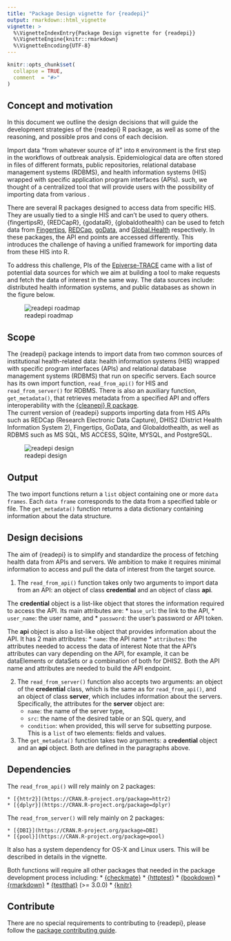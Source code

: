 ```yaml
---
title: "Package Design vignette for {readepi}"
output: rmarkdown::html_vignette
vignette: >
  %\VignetteIndexEntry{Package Design vignette for {readepi}}
  %\VignetteEngine{knitr::rmarkdown}
  %\VignetteEncoding{UTF-8}
---
```


```r
knitr::opts_chunk$set(
  collapse = TRUE,
  comment  = "#>"
)
```

## Concept and motivation
In this document we outline the design decisions that will guide the development strategies of the {readepi} R package, as well as some of the reasoning, and possible pros and cons of each decision.

Import data "from whatever source of it" into `R` environment is the first step in the workflows of outbreak analysis. Epidemiological data are often stored in files of different formats, public repositories, relational database management systems (RDBMS), and health information systems (HIS) wrapped with specific application program interfaces (APIs).  such, we thought of a centralized tool that will provide users with the possibility of importing data from various .



There are several R packages designed to access data from specific HIS. They are usually tied to a single HIS and can't be used to query others. {fingertipsR}, {REDCapR}, {godataR}, {globaldothealth} can be used to fetch data from [Fingertips](https://fingertips.phe.org.uk/), [REDCap](https://projectredcap.org/software/), [goData](https://www.who.int/tools/godata), and [Global.Health](https://global.health/) respectively. In these packages, the API end points are accessed differently. This introduces the challenge of having a unified framework for importing data from these HIS into R.

To address this challenge, PIs of the [Epiverse-TRACE](https://data.org/initiatives/epiverse/) came with a list of potential data sources for which we aim at building a tool to make requests and fetch the data of interest in the same way. The data sources include: distributed health information systems, and public databases as shown in the figure below.

![readepi roadmap](../man/figures/roadmap-readepi.drawio.png)

## Scope

The {readepi} package intends to import data from two common sources of institutional health-related data: health information systems (HIS) wrapped with specific program interfaces (APIs) and relational database management systems (RDBMS) that run on specific servers. Each source has its own import function, `read_from_api()` for HIS and `read_from_server()` for RDBMS. There is also an auxiliary function, `get_metadata()`, that retrieves metadata from a specified API and offers interoperability with the [{cleanepi} R package](https://epiverse-trace.github.io/cleanepi/).     
The current version of {readepi} supports importing data from HIS APIs such as REDCap (Research Electronic Data Capture), DHIS2 (District Health Information System 2), Fingertips, GoData, and Globaldothealth, as well as RDBMS such as MS SQL, MS ACCESS, SQlite, MYSQL, and PostgreSQL. 

![readepi design](../man/figures/readepi_design.svg)


## Output

The two import functions return a `list` object containing one or more `data frames`. Each `data frame` corresponds to the data from a specified table or file. The `get_metadata()` function returns a data dictionary containing information about the data structure. 

## Design decisions

The aim of {readepi} is to simplify and standardize the process of fetching health data from APIs and servers. We ambition to make it requires minimal information to access and pull the data of interest from the target source.  

1. The `read_from_api()` function takes only two arguments to import data from an API: an object of class **credential** and an object of class **api**.

The **credential** object is a list-like object that stores the information required to access the API. Its main attributes are:
    * `base_url`: the link to the API,
    * `user_name`: the user name, and
    * `password`: the user's password or API token.

The **api** object is also a list-like object that provides information about the API. It has 2 main attributes:
    * `name`: the API name
    * `attributes`: the attributes needed to access the data of interest
Note that the API's attributes can vary depending on the API, for example, it can be dataElements or dataSets or a combination of both for DHIS2. 
Both the API name and attributes are needed to build the API endpoint.

2. The `read_from_server()` function also accepts two arguments: an object of the **credential** class, which is the same as for `read_from_api()`, and an object of class **server**, which includes information about the servers. Specifically, the attributes for the **server** object are:
    * `name`: the name of the server type,
    * `src`: the name of the desired table or an SQL query, and
    * `condition`: when provided, this will serve for subsetting purpose. This is a `list` of two elements: fields and values.

3. The `get_metadata()` function takes two arguments: a **credential** object and an **api** object. Both are defined in the paragraphs above. 

## Dependencies

The `read_from_api()` will rely mainly on 2 packages:

    * [{httr2}](https://CRAN.R-project.org/package=httr2)
    * [{dplyr}](https://CRAN.R-project.org/package=dplyr)

The `read_from_server()` will rely mainly on 2 packages:

    * [{DBI}](https://CRAN.R-project.org/package=DBI)
    * [{pool}](https://CRAN.R-project.org/package=pool)

It also has a system dependency for OS-X and Linux users. This will be described in details in the vignette.

Both functions will require all other packages that needed in the package development process including:
    * [{checkmate}](https://CRAN.R-project.org/package=checkmate)
    * [{httptest}](https://CRAN.R-project.org/package=httptest)
    * [{bookdown}](https://CRAN.R-project.org/package=bookdown)
    * [{rmarkdown}](https://CRAN.R-project.org/package=rmarkdown)
    * [{testthat}](https://CRAN.R-project.org/package=testthat) (>= 3.0.0)
    * [{knitr}](https://CRAN.R-project.org/package=knitr)

## Contribute

There are no special requirements to contributing to {readepi}, please follow the [package contributing guide](https://github.com/epiverse-trace/.github/blob/main/CONTRIBUTING.md).
